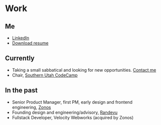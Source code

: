 
# Work

## Me

- [LinkedIn](https://linkedin.com/in/joshbeitler)
- <a href="/joshua-beitler-resume-2025.pdf" download>Download resume</a>

## Currently

- Taking a small sabbatical and looking for new opportunities. [Contact me](mailto:hello@btlr.xyz)
- Chair, [Southern Utah CodeCamp](https://www.southernutahcodecamp.com/)

## In the past

- Senior Product Manager, first PM, early design and frontend engineering, [Zonos](https://zonos.com)
- Founding design and engineering/advisory, [Randevu](https://medium.com/@BlueStartups/cohort-15-spotlight-fostering-deep-personal-connections-with-randevu-4c0868d84c66)
- Fullstack Developer, Velocity Webworks (acquired by Zonos)
